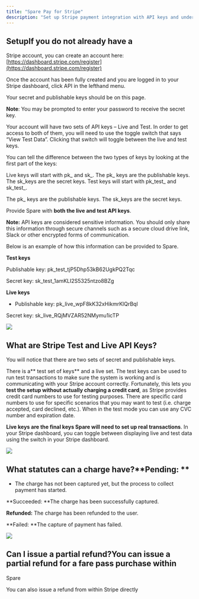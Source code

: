 ```yaml
---
title: "Spare Pay for Stripe"
description: "Set up Stripe payment integration with API keys and understand transaction statuses"
---
```


## SetupIf you do not already have a 

Stripe account, you can create an account here: [https://dashboard.stripe.com/register](https://dashboard.stripe.com/register)

Once the account has been fully created and you are logged in to your Stripe dashboard, click API in the lefthand menu.

Your secret and publishable keys should be on this page. 

**Note**: You may be prompted to enter your password to receive the secret key.

Your account will have two sets of API keys – Live and Test. In order to get access to both of them, you will need to use the toggle switch that says “View Test Data”. Clicking that switch will toggle between the live and test keys.

You can tell the difference between the two types of keys by looking at the first part of the keys:

Live keys will start with pk_ and sk_. The pk_ keys are the publishable keys. The sk_keys are the secret keys. Test keys will start with pk_test_ and sk_test_. 

The pk_ keys are the publishable keys. The sk_keys are the secret keys.

Provide Spare with **both the live and test API keys**.

**Note:** API keys are considered sensitive information. You should only share this information through secure channels such as a secure cloud drive link, Slack or other encrypted forms of communication.

Below is an example of how this information can be provided to Spare.

**Test keys** 

Publishable key: pk_test_tjP5Dhp53kB62UgkPQ2Tqc 

Secret key: sk_test_1amKLI2S5325ntzo8BZg

**​Live keys**

- Publishable key: pk_live_wpF8kK32xHikmrKlQrBql 

Secret key: sk_live_RQjMVZAR52NMymu1icTP

![](https://spare-74fa64f80617.intercom-attachments-1.com/i/o/971763385/5c70896b1364c3013b46d7fe/jqFyysTC8Ihg-XW_HgpI9RwjMX9BC44leQ.png?expires=1753820100&signature=1a508422d666765247c669c90966f63eaf49e9018e6b9660bfd752390beff0eb&req=fScmEc99nolaFb4f3HP0gC%2FCyROBPoD5dLTx6nOJ57TfLuVArd6bHIyuQxn2%0AkPs%3D%0A)

## What are Stripe Test and Live API Keys?

You will notice that there are two sets of secret and publishable keys. 

There is a** test set of keys** and a live set. The test keys can be used to run test transactions to make sure the system is working and is communicating with your Stripe account correctly. Fortunately, this lets you **test the setup without actually charging a credit card**, as Stripe provides credit card numbers to use for testing purposes. There are specific card numbers to use for specific scenarios that you may want to test (i.e. charge accepted, card declined, etc.). When in the test mode you can use any CVC number and expiration date.

**Live keys **are the final keys Spare will need to** set up real transactions**. In your Stripe dashboard, you can toggle between displaying live and test data using the switch in your Stripe dashboard.

![](https://spare-74fa64f80617.intercom-attachments-1.com/i/o/971763392/21776d70a5a58e571de63fdb/NjUjvWwFGLKAeHZNpSPVb27XBTZDzqkuiQ.png?expires=1753820100&signature=2c80eaf0bbf489796a94cd2418b7686fc9aa2b7e665a88e4f881c4d28c0473f9&req=fScmEc99nohdFb4f3HP0gIfkd8x6tbLl0OwUnHdVh54dRPCI%2FdyGJehOfd3n%0AkEY%3D%0A)

## What statutes can a charge have?**Pending: **

- The charge has not been captured yet, but the process to collect payment has started.

**Succeeded: **The charge has been successfully captured.

**Refunded:** The charge has been refunded to the user.

**Failed: **The capture of payment has failed.

![](https://spare-74fa64f80617.intercom-attachments-1.com/i/o/971763392/21776d70a5a58e571de63fdb/NjUjvWwFGLKAeHZNpSPVb27XBTZDzqkuiQ.png?expires=1753820100&signature=2c80eaf0bbf489796a94cd2418b7686fc9aa2b7e665a88e4f881c4d28c0473f9&req=fScmEc99nohdFb4f3HP0gIfkd8x6tbLl0OwUnHdVh54dRPCI%2FdyGJehOfd3n%0AkEY%3D%0A)

## Can I issue a partial refund?You can issue a partial refund for a fare pass purchase within 

Spare

You can also issue a refund from within Stripe directly
